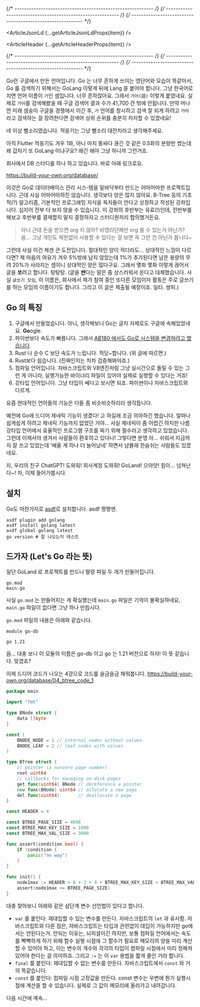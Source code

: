 
{/* ---------------------------------------------------------- */}
{/* ---------------------------------------------------------- */}
{/* ---------------------------------------------------------- */}


<ArticleJsonLd {...getArticleJsonLdProps(item)} />

<ArticleHeader {...getArticleHeaderProps(item)} />

{/* ---------------------------------------------------------- */}
{/* ---------------------------------------------------------- */}
{/* ---------------------------------------------------------- */}

Go란 구글에서 만든 언어입니다. Go 는 너무 흔하게 쓰이는 영단어와 모습이 똑같아서, Go 를 검색하기 위해서는 GoLang 이렇게 뒤에 Lang 을 붙어야 합니다. 그냥 한국어로 치면 언어 이름이 `가`인 셈입니다. 너무 흔하잖아요. 그래서 `가어(語)` 이렇게 붙였네요. 실제로 `가어`를 검색해봤을 때 구글 검색어 결과 수가 41,700 건 밖에 안됩니다. 만약 머나먼 미래 샘숭이 구글을 경쟁에서 이긴 후, `가` 언어를 창시하고 검색 잘 되게 하려고 `가어`라고 검색하는 걸 장려한다면 검색어 상위 순위를 충분히 차지할 수 있겠네요!

네 이상 뻘소리였습니다. 적응기는 그냥 뻘소리 대잔치라고 생각해주세요.

아직 Flutter 적응기도 겨우 1화, 아니 마치 똥싸다 끊긴 것 같은 0.5화의 분량만 썼는데 왜 갑자기 또 GoLang 이냐구요? 왜긴 왜야 그냥 하니까 그런거죠.

회사에서 DB 스터디를 하나 하고 있습니다. 바로 아래 링크로요.

https://build-your-own.org/database/

이것은 Go로 데이터베이스 관리 시스-템을 밑바닥부터 만드는 어마어마한 프로젝트입니다. 근데 사실 어마어마하진 않습니다. 생각보다 양은 많지 않아요. B-Tree 등의 기초적(?) 알고리즘, 기본적인 프로그래밍 지식을 독자들이 안다고 상정하고 작성된 강좌입니다. 심지어 전부 다 보지 않을 수 있습니다. 이 강좌의 후반부는 유료(!)인데, 전반부를 해보고 후반부를 결제할지 말지 결정하자고 스터디원끼리 합의했거든요.

> 아니 근데 돈을 받으면 org 지 않아? 비영리단체만 org 쓸 수 있는거 아닌가? 음… 그냥 개인도 제한없이 사용할 수 있다는 걸 보면 꼭 그런 건 아닌가 봅니다~

그런데 사실 이건 제겐 큰 도전입니다. 절대적인 양이 적더라도… 상대적인 느낌이 다르다면? 제 마음의 여유가 겨우 5%밖에 남지 않았는데 1%가 추가된다면 남은 용량의 무려 20%가 사라지는 셈이니 상대적인 양은 많다구요. 그래서 몇화 몇화 이렇게 끊어서 글을 **쏘**려고 합니다. 탕탕탕. (글을 **싼**다는 말은 좀 상스러워서 쏜다고 대체했습니다. 사실 `글쏘기 모임`, 이 이름은, 회사에서 제가 참여 중인 또다른 모임이자 활동은 주로 글쓰기를 하는 모임의 이름이기도 합니다. 그리고 이 글은 제출될 예정이죠. 일타. 쌍피.)

## Go 의 특징

1. 구글에서 만들었습니다. 아니, 생각해보니 Go는 글자 자체로도 구글에 속해있었네요. **Go**ogle.
2. 파이썬보다 속도가 빠릅니다. 그래서 [AB180 에서도 Go로 시스템을 변경하려고 했습니다](https://engineering.ab180.co/stories/scenario-test).
3. Rust 나 순수 C 보단 속도가 느립니다. 적당~합니다. (위 글에 따르면.)
4. Rust보다 쉽습니다. (진짜인지는 차차 검증해봐야죠.)
5. 컴파일 언어입니다. 자바스크립트와 V8엔진처럼 그냥 실시간으로 돌릴 수 있는 그런 게 아니라, 실행가능한 바이너리 파일이 있어야 실제로 실행할 수 있다는 거죠!
6. 강타입 언어입니다. 그냥 타입이 쎄다고 보시면 되죠. 파이썬이나 자바스크립트와 다르게.

요즘 현대적인 언어들의 기능은 다들 좀 비슷비슷하리라 생각듭니다.

예전에 Go에 드디어 제네릭 기능이 생겼다! 고 하길래 조금 의아하긴 했습니다. 얼마나 쉽게쉽게 하려고 제네릭 기능까지 없었던 거야… 사실 제네릭이 좀 어렵긴 하지만 나름 강타입 언어에서 효율적인 프로그램 구조를 짜기 위해 필수라고 생각하고 있었습니다. 그런데 이제서야 생겨서 사람들이 환호하고 있다니! 그렇다면 분명 아… 쉬워서 지금까지 잘 쓰고 있었는데 ‘배울 게 하나 더 늘어났네’ 하면서 남몰래 한숨쉬는 사람들도 있겠네요.

자, 우리의 친구 ChatGPT! 도와줘! 회사계정 도와줘! GoLand! 으아앗! 힘이… 넘쳐난다~! 자, 이제 들어가봅시다.

## 설치

Go도 마찬가지로 [asdf](https://asdf-vm.com/)로 설치합니다. asdf 짱짱맨.

```
asdf plugin add golang
asdf install golang latest
asdf global golang latest
go version # 잘 나오는지 테스트
```

## 드가자 (Let's Go 라는 뜻)

일단 GoLand 로 프로젝트를 만드니 딸랑 파일 두 개가 만들어집니다.

```
go.mod
main.go
```

사실 `go.mod` 는 만들어지는 게 확실했는데 `main.go` 파일은 기억이 불확실하네요, `main.go` 파일이 없다면 그냥 하나 만듭시다.

`go.mod` 파일의 내용은 아래와 같습니다.

```
module go-db

go 1.21
```

음… 대충 보니 이 모듈의 이름은 go-db 이고 go 는 1.21 버전으로 하자! 이 뜻 같습니다. 맞겠죠?

이제 드디어 코드가 나오는 4강으로 코드를 슬금슬금 채워봅니다. https://build-your-own.org/database/04_btree_code_1

```go
package main

import "fmt"

type BNode struct {
	data []byte
}

const (
	BNODE_NODE = 1 // internal nodes without values
	BNODE_LEAF = 2 // leaf nodes with values
)

type BTree struct {
	// pointer (a nonzero page number)
	root uint64
	// callbacks for managing on-disk pages
	get func(uint64) BNode // dereference a pointer
	new func(BNode) uint64 // allocate a new page
	del func(uint64)       // deallocate a page
}

const HEADER = 4

const BTREE_PAGE_SIZE = 4096
const BTREE_MAX_KEY_SIZE = 1000
const BTREE_MAX_VAL_SIZE = 3000

func assert(condition bool) {
	if !condition {
		panic("no way")
	}
}

func init() {
	node1max := HEADER + 8 + 2 + 4 + BTREE_MAX_KEY_SIZE + BTREE_MAX_VAL_SIZE
	assert(node1max <= BTREE_PAGE_SIZE)
}
```

대충 찾아보니 아래와 같은 삼단계 변수 선언법이 있다고 합니다.

- `var` 를 붙인다: 재대입할 수 있는 변수를 만든다. 자바스크립트의 `let` 과 유사함. 자바스크립트와 다른 점은, 자바스크립트는 타입과 관련없이 대입이 가능하지만 go에서는 안된다는거. 안되는 이유는, 뇌피셜이긴 하지만, 보통 컴파일 언어에서는 속도를 빡빡하게 하기 위해 함수 실행 시점에 그 함수가 필요로 메모리의 양을 미리 계산할 수 있어야 하고, 이는 변수의 개수와 각각의 타입이 컴파일 시점에서 미리 정해져 있어야 한다는 걸 의미하죠. 그리고 `:=` 는 이 `var` 용법을 짧게 줄인 거라 합니다.
- `final` 를 붙인다: 재대입할 수 없는 변수를 만든다. 자바스크립트에서 `const` 와 거의 똑같습니다.
- `const` 를 붙인다: 컴파일 시점 고정값을 만든다. const 변수는 우변에 뭔가 실행시점에 계산을 할 수 있습니다. 실제로 그 값이 메모리에 올라가고 내려갑니다.

다음 시간에 계속...
